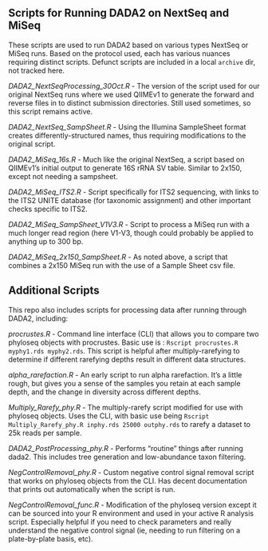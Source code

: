 ## Scripts for Running DADA2 on NextSeq and MiSeq

These scripts are used to run DADA2 based on various types NextSeq or MiSeq runs. Based on the protocol used, each has various nuances requiring distinct scripts. Defunct scripts are included in a local `archive` dir, not tracked here.

*DADA2_NextSeqProcessing_30Oct.R* - The version of the script used for our original NextSeq runs where we used QIIMEv1 to generate the forward and reverse files in to distinct submission directories. Still used sometimes, so this script remains active.

*DADA2_NextSeq_SampSheet.R* - Using the Illumina SampleSheet format creates differently-structured names, thus requiring modifications to the original script.

*DADA2_MiSeq_16s.R* - Much like the original NextSeq, a script based on QIIMEv1's initial output to generate 16S rRNA SV table. Similar to 2x150, except not needing a sampsheet.

*DADA2_MiSeq_ITS2.R* - Script specifically for ITS2 sequencing, with links to the ITS2 UNITE database (for taxonomic assignment) and other important checks specific to ITS2.

*DADA2_MiSeq_SampSheet_V1V3.R* - Script to process a MiSeq run with a much longer read region (here V1-V3, though could probably be applied to anything up to 300 bp.

*DADA2_MiSeq_2x150_SampSheet.R* - As noted above, a script that combines a 2x150 MiSeq run with the use of a Sample Sheet csv file.

## Additional Scripts

This repo also includes scripts for processing data after running through DADA2, including:

*procrustes.R* - Command line interface (CLI) that allows you to compare two phyloseq objects with procrustes. Basic use is : `Rscript procrustes.R myphy1.rds myphy2.rds`. This script is helpful after multiply-rarefying to determine if different rarefying depths result in different data structures.

*alpha_rarefaction.R* - An early script to run alpha rarefaction. It's a little rough, but gives you a sense of the samples you retain at each sample depth, and the change in diversity across different depths.

*Multiply_Rarefy_phy.R* - The multiply-rarefy script modified for use with phyloseq objects. Uses the CLI, with basic use being `Rscript Multiply_Rarefy_phy.R inphy.rds 25000 outphy.rds` to rarefy a dataset to 25k reads per sample.

*DADA2_PostProcessing_phy.R* - Performs "routine" things after running dada2. This includes tree generation and low-abundance taxon filtering.

*NegControlRemoval_phy.R* - Custom negative control signal removal script that works on phyloseq objects from the CLI. Has decent documentation that prints out automatically when the script is run.

*NegControlRemoval_func.R* - Modification of the phyloseq version except it can be sourced into your R environment and used in your active R analysis script. Especially helpful if you need to check parameters and really understand the negative control signal (ie, needing to run filtering on a plate-by-plate basis, etc).
